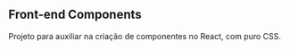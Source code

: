 
<!-- responsável por renderizar o layout no storybook -->
<Meta title="introducao" />

## Front-end Components

Projeto para auxiliar na criação de componentes no React, com puro CSS.